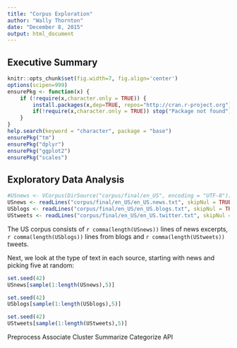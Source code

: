 ```yaml
---
title: "Corpus Exploration"
author: "Wally Thornton"
date: "December 8, 2015"
output: html_document
---
```

## Executive Summary

```r
knitr::opts_chunk$set(fig.width=7, fig.align='center')
options(scipen=999)
ensurePkg <- function(x) {
    if (!require(x,character.only = TRUE)) {
        install.packages(x,dep=TRUE, repos="http://cran.r-project.org")
        if(!require(x,character.only = TRUE)) stop("Package not found")
    }
}
help.search(keyword = "character", package = "base")
ensurePkg("tm")
ensurePkg("dplyr")
ensurePkg("ggplot2")
ensurePkg("scales")
```

## Exploratory Data Analysis

```r
#USnews <- VCorpus(DirSource("corpus/final/en_US", encoding = "UTF-8"))
USnews <- readLines("corpus/final/en_US/en_US.news.txt", skipNul = TRUE)
USblogs <- readLines("corpus/final/en_US/en_US.blogs.txt", skipNul = TRUE)
UStweets <- readLines("corpus/final/en_US/en_US.twitter.txt", skipNul = TRUE)
```

The US corpus consists of `r comma(length(USnews))` lines of news excerpts, `r comma(length(USblogs))` lines from blogs and `r comma(length(UStweets))` tweets.

Next, we look at the type of text in each source, starting with news and picking five at random:
```r
set.seed(42)
USnews[sample(1:length(USnews),5)]
```

```r
set.seed(42)
USblogs[sample(1:length(USblogs),5)]
```

```r
set.seed(42)
UStweets[sample(1:length(UStweets),5)]
```

Preprocess
Associate
Cluster
Summarize
Categorize
API